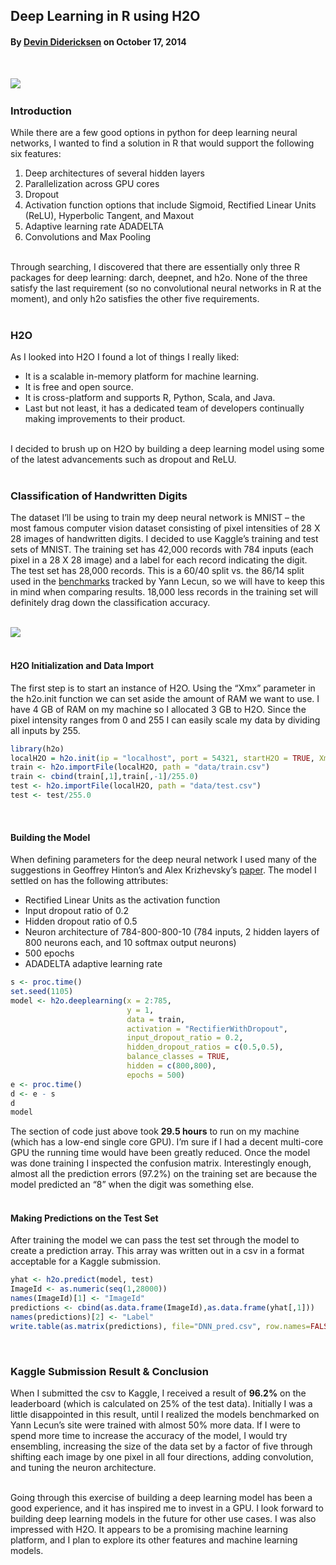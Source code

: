 ## Deep Learning in R using H2O
#### By [Devin Didericksen](http://linkedin.com/in/didericksen) on October 17, 2014
&nbsp;

![](/home/devin/NN2.png)
&nbsp;

### Introduction

While there are a few good options in python for deep learning neural networks, I wanted to find a solution in R that would support the following six features:

1. Deep architectures of several hidden layers
2. Parallelization across GPU cores
3. Dropout
4. Activation function options that include Sigmoid, Rectified Linear Units (ReLU), Hyperbolic Tangent, and Maxout
5. Adaptive learning rate ADADELTA
6. Convolutions and Max Pooling
\
&nbsp;

Through searching, I discovered that there are essentially only three R packages for deep learning: darch, deepnet, and h2o. None of the three satisfy the last requirement (so no convolutional neural networks in R at the moment), and only h2o satisfies the other five requirements.
\
&nbsp;

### H2O

As I looked into H2O I found a lot of things I really liked: 

- It is a scalable in-memory platform for machine learning. 
- It is free and open source. 
- It is cross-platform and supports R, Python, Scala, and Java. 
- Last but not least, it has a dedicated team of developers continually making improvements to their product.
\
&nbsp;

I decided to brush up on H2O by building a deep learning model using some of the latest advancements such as dropout and ReLU.
\
&nbsp;

### Classification of Handwritten Digits

The dataset I'll be using to train my deep neural network is MNIST -- the most famous computer vision dataset consisting of pixel intensities of 28 X 28 images of handwritten digits. I decided to use Kaggle's training and test sets of MNIST. The training set has 42,000 records with 784 inputs (each pixel in a 28 X 28 image) and a label for each record indicating the digit. The test set has 28,000 records. This is a 60/40 split vs. the 86/14 split used in the [benchmarks](http://yann.lecun.com/exdb/mnist/) tracked by Yann Lecun, so we will have to keep this in mind when comparing results. 18,000 less records in the training set will definitely drag down the classification accuracy.
\
&nbsp;

![](/home/devin/mnist_sample.jpg)
\
&nbsp;

#### H2O Initialization and Data Import

The first step is to start an instance of H2O. Using the "Xmx" parameter in the h2o.init function we can set aside the amount of RAM we want to use. I have 4 GB of RAM on my machine so I allocated 3 GB to H2O. Since the pixel intensity ranges from 0 and 255 I can easily scale my data by dividing all inputs by 255.

```r
library(h2o)
localH2O = h2o.init(ip = "localhost", port = 54321, startH2O = TRUE, Xmx = '3g')
train <- h2o.importFile(localH2O, path = "data/train.csv")
train <- cbind(train[,1],train[,-1]/255.0)
test <- h2o.importFile(localH2O, path = "data/test.csv")
test <- test/255.0
```
&nbsp;

#### Building the Model

When defining parameters for the deep neural network I used many of the suggestions in Geoffrey Hinton's and Alex Krizhevsky's [paper](http://arxiv.org/pdf/1207.0580.pdf). The model I settled on has the following attributes:

- Rectified Linear Units as the activation function 
- Input dropout ratio of 0.2 
- Hidden dropout ratio of 0.5
- Neuron architecture of 784-800-800-10 (784 inputs, 2 hidden layers of 800 neurons each, and 10 softmax output neurons)
- 500 epochs
- ADADELTA adaptive learning rate

```r
s <- proc.time()
set.seed(1105)
model <- h2o.deeplearning(x = 2:785,
                          y = 1,
                          data = train,
                          activation = "RectifierWithDropout",
                          input_dropout_ratio = 0.2,
                          hidden_dropout_ratios = c(0.5,0.5),
                          balance_classes = TRUE, 
                          hidden = c(800,800),
                          epochs = 500)
e <- proc.time()
d <- e - s
d
model
```

The section of code just above took **29.5 hours** to run on my machine (which has a low-end single core GPU). I'm sure if I had a decent multi-core GPU the running time would have been greatly reduced. Once the model was done training I inspected the confusion matrix. Interestingly enough, almost all the prediction errors (97.2%) on the training set are because the model predicted an "8" when the digit was something else.
\
&nbsp;

#### Making Predictions on the Test Set

After training the model we can pass the test set through the model to create a prediction array. This array was written out in a csv in a format acceptable for a Kaggle submission.

```r
yhat <- h2o.predict(model, test)
ImageId <- as.numeric(seq(1,28000))
names(ImageId)[1] <- "ImageId"
predictions <- cbind(as.data.frame(ImageId),as.data.frame(yhat[,1]))
names(predictions)[2] <- "Label"
write.table(as.matrix(predictions), file="DNN_pred.csv", row.names=FALSE, sep=",")
```
&nbsp;

### Kaggle Submission Result & Conclusion

When I submitted the csv to Kaggle, I received a result of **96.2%** on the leaderboard (which is calculated on 25% of the test data). Initially I was a little disappointed in this result, until I realized the models benchmarked on Yann Lecun's site were trained with almost 50% more data. If I were to spend more time to increase the accuracy of the model, I would try ensembling, increasing the size of the data set by a factor of five through shifting each image by one pixel in all four directions, adding convolution, and tuning the neuron architecture.
\
&nbsp;

Going through this exercise of building a deep learning model has been a good experience, and it has inspired me to invest in a GPU. I look forward to building deep learning models in the future for other use cases. I was also impressed with H2O. It appears to be a promising machine learning platform, and I plan to explore its other features and machine learning models.
\


&nbsp;